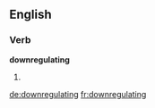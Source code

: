 ==English==

===Verb===
'''downregulating'''

# {{present participle of|downregulate}}

[[de:downregulating]]
[[fr:downregulating]]